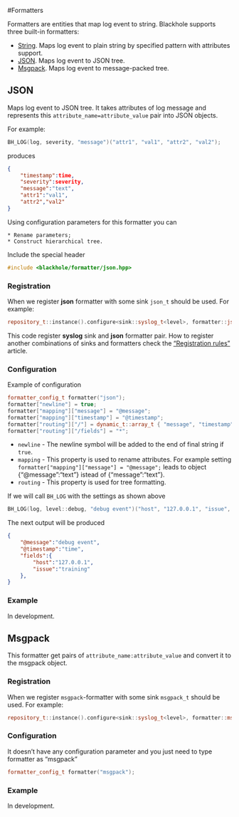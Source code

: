#Formatters

Formatters are entities that map log event to string. Blackhole supports three
built-in formatters:

  * [String](formatter/string). Maps log event to plain string by specified
  pattern with attributes support.
  * [JSON](#json). Maps log event to JSON tree.
  * [Msgpack](#msgpack). Maps log event to message-packed tree.

## JSON
Maps log event to JSON tree. It takes attributes of log message and represents
this `attribute_name=attribute_value` pair into JSON objects.

For example:

~~~ cpp
BH_LOG(log, severity, "message")("attr1", "val1", "attr2", "val2");
~~~

produces

~~~ json
{
    "timestamp":time,
    "severity":severity,
    "message":"text",
    "attr1":"val1",
    "attr2","val2"
}
~~~

Using configuration parameters for this formatter you can

    * Rename parameters;
    * Construct hierarchical tree.


Include the special header

~~~ cpp
#include <blackhole/formatter/json.hpp>
~~~

### Registration
When we register **json** formatter with some sink `json_t` should be used.
For example:

~~~ cpp
repository_t::instance().configure<sink::syslog_t<level>, formatter::json_t>();
~~~

This code register **syslog** sink and **json** formatter pair. How to register
another combinations of sinks and formatters check the
["Registration rules"]() article.

### Configuration

Example of configuration

~~~ cpp
formatter_config_t formatter("json");
formatter["newline"] = true;
formatter["mapping"]["message"] = "@message";
formatter["mapping"]["timestamp"] = "@timestamp";
formatter["routing"]["/"] = dynamic_t::array_t { "message", "timestamp" };
formatter["routing"]["/fields"] = "*";
~~~

  * `newline` - The newline symbol will be added to the end of final string if
  `true`.
  * `mapping` - This property is used to rename attributes. For example setting
  `formatter["mapping"]["message"] = "@message";` leads to object
  {"@message":"text"} istead of {"message":"text"}.
  * `routing` - This property is used for tree formatting.

If we will call `BH_LOG` with the settings as shown above

~~~ cpp
BH_LOG(log, level::debug, "debug event")("host", "127.0.0.1", "issue", "training");
~~~

The next output will be produced

~~~ json
{
    "@message":"debug event",
    "@timestamp":"time",
    "fields":{
        "host":"127.0.0.1",
        "issue":"training"
    },
}
~~~

### Example
In development.

## Msgpack
This formatter get pairs of `attribute_name:attribute_value` and convert it to
the msgpack object.

### Registration
When we register `msgpack`-formatter with some sink `msgpack_t` should be used.
For example:

~~~ cpp
repository_t::instance().configure<sink::syslog_t<level>, formatter::msgpack_t>();
~~~

### Configuration

It doesn't have any configuration parameter and you just need to type formatter
as "msgpack"

~~~ cpp
formatter_config_t formatter("msgpack");
~~~

### Example
In development.
